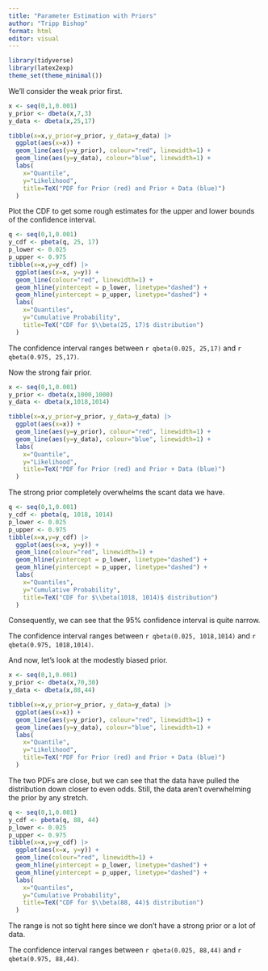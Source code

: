 ---
title: "Parameter Estimation with Priors"
author: "Tripp Bishop"
format: html
editor: visual
---

```{r}
library(tidyverse)
library(latex2exp)
theme_set(theme_minimal())
```

We'll consider the weak prior first.

```{r}
x <- seq(0,1,0.001)
y_prior <- dbeta(x,7,3)
y_data <- dbeta(x,25,17)

tibble(x=x,y_prior=y_prior, y_data=y_data) |> 
  ggplot(aes(x=x)) +
  geom_line(aes(y=y_prior), colour="red", linewidth=1) +
  geom_line(aes(y=y_data), colour="blue", linewidth=1) +
  labs(
    x="Quantile",
    y="Likelihood",
    title=TeX("PDF for Prior (red) and Prior + Data (blue)")
  )
```
Plot the CDF to get some rough estimates for the upper and lower bounds of the confidence interval.

```{r}
q <- seq(0,1,0.001)
y_cdf <- pbeta(q, 25, 17)
p_lower <- 0.025
p_upper <- 0.975
tibble(x=x,y=y_cdf) |> 
  ggplot(aes(x=x, y=y)) +
  geom_line(colour="red", linewidth=1) +
  geom_hline(yintercept = p_lower, linetype="dashed") +
  geom_hline(yintercept = p_upper, linetype="dashed") +
  labs(
    x="Quantiles",
    y="Cumulative Probability",
    title=TeX("CDF for $\\beta(25, 17)$ distribution")
  )
```
The confidence interval ranges between `r qbeta(0.025, 25,17)` and `r qbeta(0.975, 25,17)`.

Now the strong fair prior.

```{r}
x <- seq(0,1,0.001)
y_prior <- dbeta(x,1000,1000)
y_data <- dbeta(x,1018,1014)

tibble(x=x,y_prior=y_prior, y_data=y_data) |> 
  ggplot(aes(x=x)) +
  geom_line(aes(y=y_prior), colour="red", linewidth=1) +
  geom_line(aes(y=y_data), colour="blue", linewidth=1) +
  labs(
    x="Quantile",
    y="Likelihood",
    title=TeX("PDF for Prior (red) and Prior + Data (blue)")
  )
```
The strong prior completely overwhelms the scant data we have.

```{r}
q <- seq(0,1,0.001)
y_cdf <- pbeta(q, 1018, 1014)
p_lower <- 0.025
p_upper <- 0.975
tibble(x=x,y=y_cdf) |> 
  ggplot(aes(x=x, y=y)) +
  geom_line(colour="red", linewidth=1) +
  geom_hline(yintercept = p_lower, linetype="dashed") +
  geom_hline(yintercept = p_upper, linetype="dashed") +
  labs(
    x="Quantiles",
    y="Cumulative Probability",
    title=TeX("CDF for $\\beta(1018, 1014)$ distribution")
  )
```
Consequently, we can see that the 95% confidence interval is quite narrow.

The confidence interval ranges between `r qbeta(0.025, 1018,1014)` and `r qbeta(0.975, 1018,1014)`.

And now, let's look at the modestly biased prior.

```{r}
x <- seq(0,1,0.001)
y_prior <- dbeta(x,70,30)
y_data <- dbeta(x,88,44)

tibble(x=x,y_prior=y_prior, y_data=y_data) |> 
  ggplot(aes(x=x)) +
  geom_line(aes(y=y_prior), colour="red", linewidth=1) +
  geom_line(aes(y=y_data), colour="blue", linewidth=1) +
  labs(
    x="Quantile",
    y="Likelihood",
    title=TeX("PDF for Prior (red) and Prior + Data (blue)")
  )
```
The two PDFs are close, but we can see that the data have pulled the distribution down closer to even odds. Still, the data aren't overwhelming the prior by any stretch.

```{r}
q <- seq(0,1,0.001)
y_cdf <- pbeta(q, 88, 44)
p_lower <- 0.025
p_upper <- 0.975
tibble(x=x,y=y_cdf) |> 
  ggplot(aes(x=x, y=y)) +
  geom_line(colour="red", linewidth=1) +
  geom_hline(yintercept = p_lower, linetype="dashed") +
  geom_hline(yintercept = p_upper, linetype="dashed") +
  labs(
    x="Quantiles",
    y="Cumulative Probability",
    title=TeX("CDF for $\\beta(88, 44)$ distribution")
  )
```
The range is not so tight here since we don't have a strong prior or a lot of data.

The confidence interval ranges between `r qbeta(0.025, 88,44)` and `r qbeta(0.975, 88,44)`.
